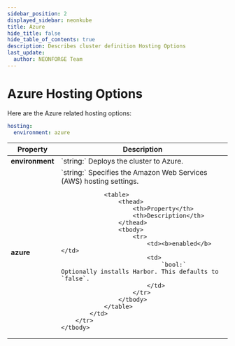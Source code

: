 ```yaml
---
sidebar_position: 2
displayed_sidebar: neonkube
title: Azure
hide_title: false
hide_table_of_contents: true
description: Describes cluster definition Hosting Options
last_update:
  author: NEONFORGE Team
---
```



# Azure Hosting Options

Here are the Azure related hosting options:

```yaml
hosting:
  environment: azure
```

<table>
	<thead>
		<th>Property</th>
		<th>Description</th>
	</thead>
	<tbody>
		<tr>
			<td><b>environment</b></td>
			<td>
				`string:` Deploys the cluster to Azure.
			</td>
		</tr>
		<tr>
			<td><b>azure</b></td>
			<td>
				`string:` Specifies the Amazon Web Services (AWS) hosting settings.

				<table>
					<thead>
						<th>Property</th>
						<th>Description</th>
					</thead>
					<tbody>
						<tr>
							<td><b>enabled</b></td>
							<td>
								`bool:` Optionally installs Harbor. This defaults to `false`.
							</td>
						</tr>
					</tbody>
				</table>
			</td>
		</tr>
	</tbody>
</table>
